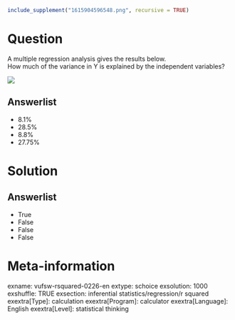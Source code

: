 ```r
include_supplement("1615904596548.png", recursive = TRUE)
```

Question
========
A multiple regression analysis gives the results below.  
How much of the variance in Y is explained by the independent variables?   
  
![](1615904596548.png)

Answerlist
----------
* 8.1%
* 28.5%
* 8.8%
* 27.75%

Solution
========

Answerlist
----------
* True
* False
* False
* False

Meta-information
================
exname: vufsw-rsquared-0226-en
extype: schoice
exsolution: 1000
exshuffle: TRUE
exsection: inferential statistics/regression/r squared
exextra[Type]: calculation
exextra[Program]: calculator
exextra[Language]: English
exextra[Level]: statistical thinking

